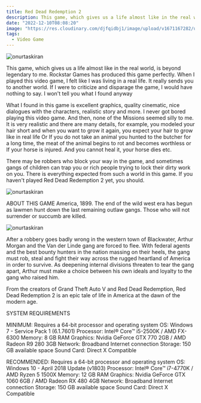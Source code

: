 ```yaml
---
title: Red Dead Redemption 2
description: This game, which gives us a life almost like in the real world, is beyond legendary to me. Rockstar Games has produced this game perfectly.
date: "2022-12-10T08:08:20"
image: "https://res.cloudinary.com/djfqidbj1/image/upload/v1671167282/ukyz9ctzrsmzgyvjaisp.jpg"
tags:
  - Video Game
---
```


<img className="w-full rounded-xl" src="https://res.cloudinary.com/djfqidbj1/image/upload/v1671167282/ukyz9ctzrsmzgyvjaisp.jpg" alt="onurtaskiran" />

This game, which gives us a life almost like in the real world, is beyond legendary to me. Rockstar Games has produced this game perfectly. When I played this video game, I felt like I was living in a real life. It really sends you to another world. If I were to criticize and disparage the game, I would have nothing to say. I won't tell you what I found anyway 


What I found in this game is excellent graphics, quality cinematic, nice dialogues with the characters, realistic story and more. I never got bored playing this video game. And then, none of the Missions seemed silly to me. It is very realistic and there are many details, for example, you modeled your hair short and when you want to grow it again, you expect your hair to grow like in real life  Or If you do not take an animal you hunted to the butcher for a long time, the meat of the animal begins to rot and becomes worthless or If your horse is injured.  And you cannot heal it, your horse dies etc.

There may be robbers who block your way in the game, and sometimes gangs of children can trap you or rich people trying to lock their dirty work on you. There is everything expected from such a world in this game. If you haven't played Red Dead Redemption 2 yet, you should. 

<img className="w-full rounded-xl" src="https://res.cloudinary.com/djfqidbj1/image/upload/v1704688306/ua5cytswvr1narcgsvfa.jpg" alt="onurtaskiran" />

ABOUT THIS GAME
America, 1899. The end of the wild west era has begun as lawmen hunt down the last remaining outlaw gangs. Those who will not surrender or succumb are killed.

<img className="w-3/12 mx-2 float-right" src="https://res.cloudinary.com/djfqidbj1/image/upload/v1704688307/rsp8wsuv3ozm89vz7twe.jpg" alt="onurtaskiran" />

After a robbery goes badly wrong in the western town of Blackwater, Arthur Morgan and the Van der Linde gang are forced to flee. With federal agents and the best bounty hunters in the nation massing on their heels, the gang must rob, steal and fight their way across the rugged heartland of America in order to survive. As deepening internal divisions threaten to tear the gang apart, Arthur must make a choice between his own ideals and loyalty to the gang who raised him.

From the creators of Grand Theft Auto V and Red Dead Redemption, Red Dead Redemption 2 is an epic tale of life in America at the dawn of the modern age.


SYSTEM REQUIREMENTS

MINIMUM:
Requires a 64-bit processor and operating system
OS: Windows 7 - Service Pack 1 (6.1.7601)
Processor: Intel® Core™ i5-2500K / AMD FX-6300
Memory: 8 GB RAM
Graphics: Nvidia GeForce GTX 770 2GB / AMD Radeon R9 280 3GB
Network: Broadband Internet connection
Storage: 150 GB available space
Sound Card: Direct X Compatible

RECOMMENDED:
Requires a 64-bit processor and operating system
OS: Windows 10 - April 2018 Update (v1803)
Processor: Intel® Core™ i7-4770K / AMD Ryzen 5 1500X
Memory: 12 GB RAM
Graphics: Nvidia GeForce GTX 1060 6GB / AMD Radeon RX 480 4GB
Network: Broadband Internet connection
Storage: 150 GB available space
Sound Card: Direct X Compatible